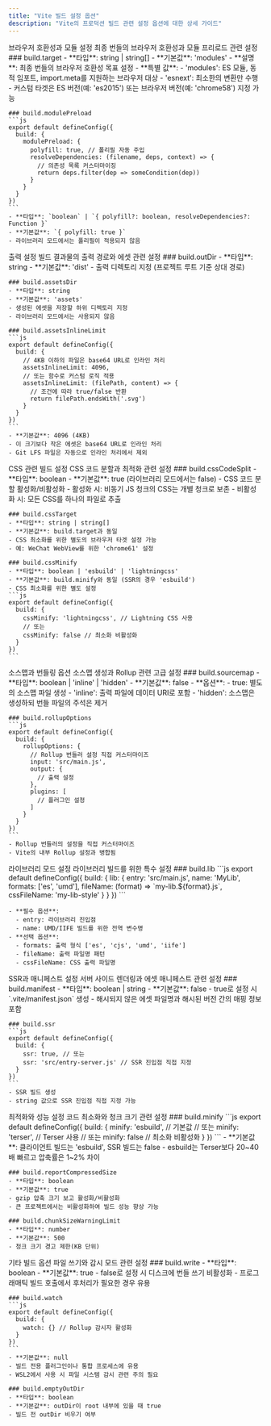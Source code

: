```yaml
---
title: "Vite 빌드 설정 옵션"
description: "Vite의 프로덕션 빌드 관련 설정 옵션에 대한 상세 가이드"
---
```



<Card className="mb-6">
  <CardHeader>
    <CardTitle>브라우저 호환성과 모듈 설정</CardTitle>
    <CardDescription>
      최종 번들의 브라우저 호환성과 모듈 프리로드 관련 설정
    </CardDescription>
  </CardHeader>
  <CardContent>
    ### build.target
    - **타입**: string | string[]
    - **기본값**: 'modules'
    - **설명**: 최종 번들의 브라우저 호환성 목표 설정
    - **특별 값**:
      - 'modules': ES 모듈, 동적 임포트, import.meta를 지원하는 브라우저 대상
      - 'esnext': 최소한의 변환만 수행
    - 커스텀 타겟은 ES 버전(예: 'es2015') 또는 브라우저 버전(예: 'chrome58') 지정 가능

    ### build.modulePreload
    ```js
    export default defineConfig({
      build: {
        modulePreload: {
          polyfill: true, // 폴리필 자동 주입
          resolveDependencies: (filename, deps, context) => {
            // 의존성 목록 커스터마이징
            return deps.filter(dep => someCondition(dep))
          }
        }
      }
    })
    ```
    - **타입**: `boolean` | `{ polyfill?: boolean, resolveDependencies?: Function }`
    - **기본값**: `{ polyfill: true }`
    - 라이브러리 모드에서는 폴리필이 적용되지 않음
  </CardContent>
</Card>

<Card className="mb-6">
  <CardHeader>
    <CardTitle>출력 설정</CardTitle>
    <CardDescription>
      빌드 결과물의 출력 경로와 에셋 관련 설정
    </CardDescription>
  </CardHeader>
  <CardContent>
    ### build.outDir
    - **타입**: string
    - **기본값**: 'dist'
    - 출력 디렉토리 지정 (프로젝트 루트 기준 상대 경로)

    ### build.assetsDir
    - **타입**: string
    - **기본값**: 'assets'
    - 생성된 에셋을 저장할 하위 디렉토리 지정
    - 라이브러리 모드에서는 사용되지 않음

    ### build.assetsInlineLimit
    ```js
    export default defineConfig({
      build: {
        // 4KB 이하의 파일은 base64 URL로 인라인 처리
        assetsInlineLimit: 4096,
        // 또는 함수로 커스텀 로직 적용
        assetsInlineLimit: (filePath, content) => {
          // 조건에 따라 true/false 반환
          return filePath.endsWith('.svg')
        }
      }
    })
    ```
    - **기본값**: 4096 (4KB)
    - 이 크기보다 작은 에셋은 base64 URL로 인라인 처리
    - Git LFS 파일은 자동으로 인라인 처리에서 제외
  </CardContent>
</Card>

<Card className="mb-6">
  <CardHeader>
    <CardTitle>CSS 관련 빌드 설정</CardTitle>
    <CardDescription>
      CSS 코드 분할과 최적화 관련 설정
    </CardDescription>
  </CardHeader>
  <CardContent>
    ### build.cssCodeSplit
    - **타입**: boolean
    - **기본값**: true (라이브러리 모드에서는 false)
    - CSS 코드 분할 활성화/비활성화
    - 활성화 시: 비동기 JS 청크의 CSS는 개별 청크로 보존
    - 비활성화 시: 모든 CSS를 하나의 파일로 추출

    ### build.cssTarget
    - **타입**: string | string[]
    - **기본값**: build.target과 동일
    - CSS 최소화를 위한 별도의 브라우저 타겟 설정 가능
    - 예: WeChat WebView를 위한 'chrome61' 설정

    ### build.cssMinify
    - **타입**: boolean | 'esbuild' | 'lightningcss'
    - **기본값**: build.minify와 동일 (SSR의 경우 'esbuild')
    - CSS 최소화를 위한 별도 설정
    ```js
    export default defineConfig({
      build: {
        cssMinify: 'lightningcss', // Lightning CSS 사용
        // 또는
        cssMinify: false // 최소화 비활성화
      }
    })
    ```
  </CardContent>
</Card>

<Card className="mb-6">
  <CardHeader>
    <CardTitle>소스맵과 번들링 옵션</CardTitle>
    <CardDescription>
      소스맵 생성과 Rollup 관련 고급 설정
    </CardDescription>
  </CardHeader>
  <CardContent>
    ### build.sourcemap
    - **타입**: boolean | 'inline' | 'hidden'
    - **기본값**: false
    - **옵션**:
      - true: 별도의 소스맵 파일 생성
      - 'inline': 출력 파일에 데이터 URI로 포함
      - 'hidden': 소스맵은 생성하되 번들 파일의 주석은 제거

    ### build.rollupOptions
    ```js
    export default defineConfig({
      build: {
        rollupOptions: {
          // Rollup 번들러 설정 직접 커스터마이즈
          input: 'src/main.js',
          output: {
            // 출력 설정
          },
          plugins: [
            // 플러그인 설정
          ]
        }
      }
    })
    ```
    - Rollup 번들러의 설정을 직접 커스터마이즈
    - Vite의 내부 Rollup 설정과 병합됨
  </CardContent>
</Card>

<Card className="mb-6">
  <CardHeader>
    <CardTitle>라이브러리 모드 설정</CardTitle>
    <CardDescription>
      라이브러리 빌드를 위한 특수 설정
    </CardDescription>
  </CardHeader>
  <CardContent>
    ### build.lib
    ```js
    export default defineConfig({
      build: {
        lib: {
          entry: 'src/main.js',
          name: 'MyLib',
          formats: ['es', 'umd'],
          fileName: (format) => `my-lib.${format}.js`,
          cssFileName: 'my-lib-style'
        }
      }
    })
    ```

    - **필수 옵션**:
      - entry: 라이브러리 진입점
      - name: UMD/IIFE 빌드를 위한 전역 변수명
    - **선택 옵션**:
      - formats: 출력 형식 ['es', 'cjs', 'umd', 'iife']
      - fileName: 출력 파일명 패턴
      - cssFileName: CSS 출력 파일명
  </CardContent>
</Card>

<Card className="mb-6">
  <CardHeader>
    <CardTitle>SSR과 매니페스트 설정</CardTitle>
    <CardDescription>
      서버 사이드 렌더링과 에셋 매니페스트 관련 설정
    </CardDescription>
  </CardHeader>
  <CardContent>
    ### build.manifest
    - **타입**: boolean | string
    - **기본값**: false
    - true로 설정 시 `.vite/manifest.json` 생성
    - 해시되지 않은 에셋 파일명과 해시된 버전 간의 매핑 정보 포함

    ### build.ssr
    ```js
    export default defineConfig({
      build: {
        ssr: true, // 또는
        ssr: 'src/entry-server.js' // SSR 진입점 직접 지정
      }
    })
    ```
    - SSR 빌드 생성
    - string 값으로 SSR 진입점 직접 지정 가능
  </CardContent>
</Card>

<Card className="mb-6">
  <CardHeader>
    <CardTitle>최적화와 성능 설정</CardTitle>
    <CardDescription>
      코드 최소화와 청크 크기 관련 설정
    </CardDescription>
  </CardHeader>
  <CardContent>
    ### build.minify
    ```js
    export default defineConfig({
      build: {
        minify: 'esbuild', // 기본값
        // 또는
        minify: 'terser', // Terser 사용
        // 또는
        minify: false // 최소화 비활성화
      }
    })
    ```
    - **기본값**: 클라이언트 빌드는 'esbuild', SSR 빌드는 false
    - esbuild는 Terser보다 20~40배 빠르고 압축률은 1~2% 차이

    ### build.reportCompressedSize
    - **타입**: boolean
    - **기본값**: true
    - gzip 압축 크기 보고 활성화/비활성화
    - 큰 프로젝트에서는 비활성화하여 빌드 성능 향상 가능

    ### build.chunkSizeWarningLimit
    - **타입**: number
    - **기본값**: 500
    - 청크 크기 경고 제한(KB 단위)
  </CardContent>
</Card>

<Card className="mb-6">
  <CardHeader>
    <CardTitle>기타 빌드 옵션</CardTitle>
    <CardDescription>
      파일 쓰기와 감시 모드 관련 설정
    </CardDescription>
  </CardHeader>
  <CardContent>
    ### build.write
    - **타입**: boolean
    - **기본값**: true
    - false로 설정 시 디스크에 번들 쓰기 비활성화
    - 프로그래매틱 빌드 호출에서 후처리가 필요한 경우 유용

    ### build.watch
    ```js
    export default defineConfig({
      build: {
        watch: {} // Rollup 감시자 활성화
      }
    })
    ```
    - **기본값**: null
    - 빌드 전용 플러그인이나 통합 프로세스에 유용
    - WSL2에서 사용 시 파일 시스템 감시 관련 주의 필요

    ### build.emptyOutDir
    - **타입**: boolean
    - **기본값**: outDir이 root 내부에 있을 때 true
    - 빌드 전 outDir 비우기 여부
  </CardContent>
</Card>